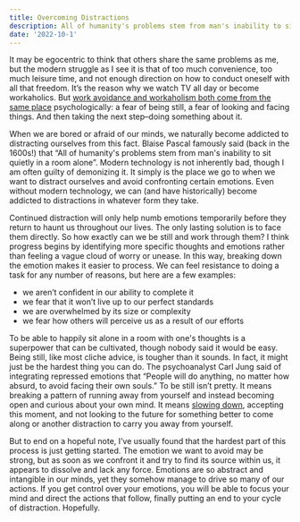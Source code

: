 ```yaml
---
title: Overcoming Distractions
description: All of humanity's problems stem from man's inability to sit quietly in a room alone
date: '2022-10-1'
---
```

It may be egocentric to think that others share the same problems as me, but the modern struggle as I see it is that of too much convenience, too much leisure time, and not enough direction on how to conduct oneself with all that freedom. It’s the reason why we watch TV all day or become workaholics. But [work avoidance and workaholism both come from the same place](https://thoughtcatalog.com/ryan-holiday/2014/09/what-is-work-aversion-and-do-you-have-it/) psychologically: a fear of being still, a fear of looking and facing things. And then taking the next step–doing something about it.

When we are bored or afraid of our minds, we naturally become addicted to distracting ourselves from this fact. Blaise Pascal famously said (back in the 1600s!) that “All of humanity's problems stem from man's inability to sit quietly in a room alone”. Modern technology is not inherently bad, though I am often guilty of demonizing it. It simply is the place we go to when we want to distract ourselves and avoid confronting certain emotions. Even without modern technology, we can (and have historically) become addicted to distractions in whatever form they take.

Continued distraction will only help numb emotions temporarily before they return to haunt us throughout our lives. The only lasting solution is to face them directly. So how exactly can we be still and work through them? I think progress begins by identifying more specific thoughts and emotions rather than feeling a vague cloud of worry or unease. In this way, breaking down the emotion makes it easier to process. We can feel resistance to doing a task for any number of reasons, but here are a few examples:

- we aren’t confident in our ability to complete it
- we fear that it won’t live up to our perfect standards
- we are overwhelmed by its size or complexity
- we fear how others will perceive us as a result of our efforts

To be able to happily sit alone in a room with one's thoughts is a superpower that can be cultivated, though nobody said it would be easy. Being still, like most cliche advice, is tougher than it sounds. In fact, it might just be the hardest thing you can do. The psychoanalyst Carl Jung said of integrating repressed emotions that “People will do anything, no matter how absurd, to avoid facing their own souls.” To be still isn’t pretty. It means breaking a pattern of running away from yourself and instead becoming open and curious about your own mind. It means [slowing down](https://www.ioavlivneh.com/posts/slowing-down), accepting this moment, and not looking to the future for something better to come along or another distraction to carry you away from yourself.

But to end on a hopeful note, I’ve usually found that the hardest part of this process is just getting started. The emotion we want to avoid may be strong, but as soon as we confront it and try to find its source within us, it appears to dissolve and lack any force. Emotions are so abstract and intangible in our minds, yet they somehow manage to drive so many of our actions. If you get control over your emotions, you will be able to focus your mind and direct the actions that follow, finally putting an end to your cycle of distraction. Hopefully.